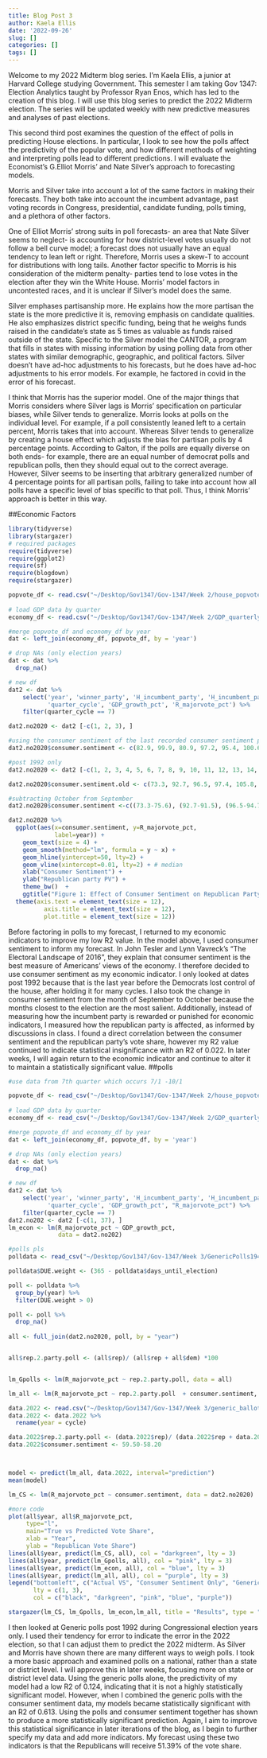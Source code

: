 ```yaml
---
title: Blog Post 3
author: Kaela Ellis
date: '2022-09-26'
slug: []
categories: []
tags: []
---
```

Welcome to my 2022 Midterm blog series. I’m Kaela Ellis, a junior at Harvard College studying Government. This semester I am taking Gov 1347: Election Analytics taught by Professor Ryan Enos, which has led to the creation of this blog. I will use this blog series to predict the 2022 Midterm election. The series will be updated weekly with new predictive measures and analyses of past elections.

This second third post examines the question of the effect of polls in predicting House elections. In particular, I look to see how the polls affect the predictivity of the popular vote, and how different methods of weighting and interpreting polls lead to different predictions. I will evaluate the Economist’s G.Elliot Morris’ and Nate Silver’s approach to forecasting models.

Morris and Silver take into account a lot of the same factors in making their forecasts. They both take into account the incumbent advantage, past voting records in Congress, presidential, candidate funding, polls timing, and a plethora of other factors. 

One of Elliot Morris’ strong suits in poll forecasts- an area that Nate Silver seems to neglect- is accounting for how district-level votes usually do not follow a bell curve model; a forecast does not usually have an equal tendency to lean left or right. Therefore, Morris uses a skew-T to account for distributions with long tails. Another factor specific to Morris is his consideration of the midterm penalty- parties tend to lose votes in the election after they win the White House. Morris’ model factors in uncontested races, and it is unclear if Silver’s model does the same. 

Silver emphases partisanship more. He explains how the more partisan the state is the more predictive it is, removing emphasis on candidate qualities. He also emphasizes district specific funding, being that he weighs funds raised in the candidate’s state as 5 times as valuable as funds raised outside of the state. Specific to the Silver model the CANTOR, a program that fills in states with missing information by using polling data from other states with similar demographic, geographic, and political factors. Silver doesn’t have ad-hoc adjustments to his forecasts, but he does have ad-hoc adjustments to his error models. For example, he factored in covid in the error of his forecast. 

I think that Morris has the superior model. One of the major things that Morris considers where Silver lags is Morris’ specification on particular biases, while Silver tends to generalize. Morris looks at polls on the individual level. For example, if a poll consistently leaned left to a certain percent, Morris takes that into account. Whereas Silver tends to generalize by creating a house effect which adjusts the bias for partisan polls by 4 percentage points. According to Galton, if the polls are equally diverse on both ends- for example, there are an equal number of democrat polls and republican polls, then they should equal out to the correct average. However, Silver seems to be inserting that arbitrary generalized number of 4 percentage points for all partisan polls, failing to take into account how all polls have a specific level of bias specific to that poll. Thus, I think Morris’ approach is better in this way.  

##Economic Factors

```r
library(tidyverse)
library(stargazer)
# required packages 
require(tidyverse)
require(ggplot2)
require(sf)
require(blogdown)
require(stargazer)

popvote_df <- read.csv("~/Desktop/Gov1347/Gov-1347/Week 2/house_popvote_seats.csv") 
                                                   
# load GDP data by quarter
economy_df <- read.csv("~/Desktop/Gov1347/Gov-1347/Week 2/GDP_quarterly.csv")

#merge popvote_df and economy_df by year
dat <- left_join(economy_df, popvote_df, by = 'year')

# drop NAs (only election years)
dat <- dat %>%
  drop_na()

# new df
dat2 <- dat %>% 
    select('year', 'winner_party', 'H_incumbent_party', 'H_incumbent_party_majorvote_pct', 
           'quarter_cycle', 'GDP_growth_pct', 'R_majorvote_pct') %>%
    filter(quarter_cycle == 7)  

dat2.no2020 <- dat2 [-c(1, 2, 3), ]

#using the consumer sentiment of the last recorded consumer sentiment prior to Novemeber, starting in the year 1954 for economic data
dat2.no2020$consumer.sentiment <- c(82.9, 99.9, 80.9, 97.2, 95.4, 100.6, 91.2, 92.4, 77.6, 95.2, 93.7, 89.7, 79.3, 75, 73.4, 96.3, 95.6, 94.1, 63.9, 73.3, 92.7, 96.5, 97.4, 105.8, 80.6, 91.7, 93.6, 57.6, 67.7, 82.6, 86.9, 87.2, 98.6, 81.8)
```

```r
#post 1992 only
dat2.no2020 <- dat2 [-c(1, 2, 3, 4, 5, 6, 7, 8, 9, 10, 11, 12, 13, 14, 15, 16, 17, 18, 19, 20, 21, 22), ]

dat2.no2020$consumer.sentiment.old <- c(73.3, 92.7, 96.5, 97.4, 105.8, 80.6, 91.7, 93.6, 57.6, 67.7, 82.6, 86.9, 87.2, 98.6, 81.8)

#subtracting October from September 
dat2.no2020$consumer.sentiment <-c((73.3-75.6), (92.7-91.5), (96.5-94.7), (97.4-100.9), (105.8-106.80), (80.6-86.10), (91.7-94.20), (93.6-85.40), (57.6-70.30), (67.7-68.20), (82.6-78.30), (86.9-84.60), (87.2-91.20), (98.6-100.10), (81.8-80.40))

dat2.no2020 %>%
  ggplot(aes(x=consumer.sentiment, y=R_majorvote_pct,
             label=year)) + 
    geom_text(size = 4) +
    geom_smooth(method="lm", formula = y ~ x) +
    geom_hline(yintercept=50, lty=2) +
    geom_vline(xintercept=0.01, lty=2) + # median
    xlab("Consumer Sentiment") +
    ylab("Republican party PV") +
    theme_bw()  +
    ggtitle("Figure 1: Effect of Consumer Sentiment on Republican Party Popular Vote Share") +
  theme(axis.text = element_text(size = 12),
          axis.title = element_text(size = 12),
          plot.title = element_text(size = 12)) 
```
Before factoring in polls to my forecast, I returned to my economic indicators to improve my low R2 value. In the model above, I used consumer sentiment to inform my forecast. In John Tesler and Lynn Vavreck’s “The Electoral Landscape of 2016”, they explain that consumer sentiment is the best measure of Americans’ views of the economy. I therefore decided to use consumer sentiment as my economic indicator. I only looked at dates post 1992 because that is the last year before the Democrats lost control of the house, after holding it for many cycles. I also took the change in consumer sentiment from the month of September to October because the months closest to the election are the most salient. Additionally, instead of measuring how the incumbent party is rewarded or punished for economic indicators, I measured how the republican party is affected, as informed by discussions in class. I found a direct correlation between the consumer sentiment and the republican party’s vote share, however my R2 value continued to indicate statistical insignificance with an R2 of 0.022. In later weeks, I will again return to the economic indicator and continue to alter it to maintain a statistically significant value. 
##polls
```r

#use data from 7th quarter which occurs 7/1 -10/1

popvote_df <- read_csv("~/Desktop/Gov1347/Gov-1347/Week 2/house_popvote_seats.csv") 
                                                   
# load GDP data by quarter
economy_df <- read_csv("~/Desktop/Gov1347/Gov-1347/Week 2/GDP_quarterly.csv")

#merge popvote_df and economy_df by year
dat <- left_join(economy_df, popvote_df, by = 'year')

# drop NAs (only election years)
dat <- dat %>%
  drop_na()

# new df
dat2 <- dat %>% 
    select('year', 'winner_party', 'H_incumbent_party', 'H_incumbent_party_majorvote_pct', 
           'quarter_cycle', 'GDP_growth_pct', "R_majorvote_pct") %>%
    filter(quarter_cycle == 7)  
dat2.no202 <- dat2 [-c(1, 37), ]
lm_econ <- lm(R_majorvote_pct ~ GDP_growth_pct, 
              data = dat2.no202)
```

```r
#polls pls
polldata <- read_csv("~/Desktop/Gov1347/Gov-1347/Week 3/GenericPolls1942_2020.csv")

polldata$DUE.weight <- (365 - polldata$days_until_election)

poll <- polldata %>% 
  group_by(year) %>% 
  filter(DUE.weight > 0)

poll <- poll %>%
  drop_na()
 
all <- full_join(dat2.no2020, poll, by = "year")


all$rep.2.party.poll <- (all$rep)/ (all$rep + all$dem) *100


lm_Gpolls <- lm(R_majorvote_pct ~ rep.2.party.poll, data = all)

lm_all <- lm(R_majorvote_pct ~ rep.2.party.poll  + consumer.sentiment, data = all)


```

```r
data.2022 <- read.csv("~/Desktop/Gov1347/Gov-1347/Week 3/generic_ballot_polls.csv")
data.2022 <- data.2022 %>% 
  rename(year = cycle)

data.2022$rep.2.party.poll <- (data.2022$rep)/ (data.2022$rep + data.2022$dem) *100
data.2022$consumer.sentiment <- 59.50-58.20



model <- predict(lm_all, data.2022, interval="prediction")
mean(model)

lm_CS <- lm(R_majorvote_pct ~ consumer.sentiment, data = dat2.no2020)
```

```r
#more code
plot(all$year, all$R_majorvote_pct, 
     type="l",
     main="True vs Predicted Vote Share",
     xlab = "Year",
     ylab = "Republican Vote Share")
lines(all$year, predict(lm_CS, all), col = "darkgreen", lty = 3)
lines(all$year, predict(lm_Gpolls, all), col = "pink", lty = 3)
lines(all$year, predict(lm_econ, all), col = "blue", lty = 3)
lines(all$year, predict(lm_all, all), col = "purple", lty = 3)
legend("bottomleft", c("Actual VS", "Consumer Sentiment Only", "Generic Polls Only", "GDP Only", "Polls + CS"),
       lty = c(1, 3),
       col = c("black", "darkgreen", "pink", "blue", "purple"))
```

```r
stargazer(lm_CS, lm_Gpolls, lm_econ,lm_all, title = "Results", type = "text", column.labels = c("CS","Gpolls", "GDP", "Gpolls + CS"), covariate.labels = c("Consumer Sentiment", "Generic Polls", "GDP", "Generic Polls + Consumer Sentiment"))

```

I then looked at Generic polls post 1992 during Congressional election years only. I used their tendency for error to indicate the error in the 2022 election, so that I can adjust them to predict the 2022 midterm. As Silver and Morris have shown there are many different ways to weigh polls. I took a more basic approach and examined polls on a national, rather than a state or district level. I will approve this in later weeks, focusing more on state or district level data. Using the generic polls alone, the predictivity of my model had a low R2 of 0.124, indicating that it is not a highly statistically significant model. However, when I combined the generic polls with the consumer sentiment data, my models became statistically significant with an R2 of 0.613. Using the polls and consumer sentiment together has shown to produce a more statistically significant prediction. Again, I aim to improve this statistical significance in later iterations of the blog, as I begin to further specify my data and add more indicators. My forecast using these two indicators is that the Republicans will receive 51.39% of the vote share.